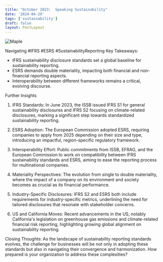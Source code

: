 ```yaml
---
title: "October 2023:  Speaking Sustainability"
date: '2024-04-29'
tags: ['sustainability']
draft: false
layout: PostLayout
---
```


<div className="flex justify-center">
  <div className="my-1 w-full px-2 xl:my-1 xl:w-1/2 xl:px-2">
    <img src="https://img.youtube.com/vi/HiWuE_nR5Jo/0.jpg" alt="Maple" className="mx-auto h-58 w-auto" />
  </div>
</div>

Navigating #IFRS #ESRS #SustainabilityReporting
Key Takeaways:
- IFRS sustainability disclosure standards set a global baseline for sustainability reporting.
- ESRS demands double materiality, impacting both financial and non-financial reporting aspects.
- Interoperability between different frameworks remains a critical, evolving discourse.

Further Insights
1. IFRS Standards:
In June 2023, the ISSB issued IFRS S1 for general sustainability disclosures and IFRS S2 focusing on climate-related disclosures, marking a significant step towards standardized sustainability reporting.

2. ESRS Adoption:
The European Commission adopted ESRS, requiring companies to apply from 2025 depending on their size and type, introducing an impactful, region-specific regulatory framework.

3. Interoperability Effort:
Public commitments from ISSB, EFRAG, and the European Commission to work on compatibility between IFRS sustainability standards and ESRS, aiming to ease the reporting process for multinational companies.

4. Materiality Perspectives:
The evolution from single to double materiality, where the impact of a company on its environment and society becomes as crucial as its financial performance.

5. Industry-Specific Disclosures:
IFRS S2 and ESRS both include requirements for industry-specific metrics, underlining the need for tailored disclosures that resonate with stakeholder concerns.

6. US and California Moves:
Recent advancements in the US, notably California's legislation on greenhouse gas emissions and climate-related financial risk reporting, highlighting growing global alignment on sustainability reporting.

Closing Thoughts:
As the landscape of sustainability reporting standards evolves, the challenge for businesses will be not only in adopting these standards but also in navigating their convergence and harmonization. How prepared is your organization to address these complexities?
